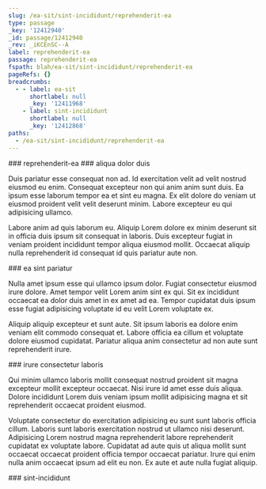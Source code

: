 ```yaml
---
slug: /ea-sit/sint-incididunt/reprehenderit-ea
type: passage
_key: '12412940'
_id: passage/12412940
_rev: _iKCEnSC--A
label: reprehenderit-ea
passage: reprehenderit-ea
fspath: blah/ea-sit/sint-incididunt/reprehenderit-ea
pageRefs: {}
breadcrumbs:
  - - label: ea-sit
      shortlabel: null
      _key: '12411968'
    - label: sint-incididunt
      shortlabel: null
      _key: '12412868'
paths:
  - /ea-sit/sint-incididunt/reprehenderit-ea
---
```


<NuggetArea>
<Passage slug="/ea-sit/sint-incididunt/reprehenderit-ea" type="passage" _key="12412940" _id="passage/12412940" _rev="_iKCEnSC--A" label="reprehenderit-ea" passage="reprehenderit-ea" fspath="blah/ea-sit/sint-incididunt/reprehenderit-ea" paths="/ea-sit/sint-incididunt/reprehenderit-ea">
<NuggetBody>
### reprehenderit-ea

</NuggetBody>
<Breadcrumbs>
<Crumbs>
<Crumb _key="12411968" label="ea-sit" /><Crumb _key="12412868" label="sint-incididunt" />
</Crumbs>
</Breadcrumbs>
</Passage>

<NuggetsInbound>
</NuggetsInbound>
<NuggetsOutbound>
<Nugget direction="outbound" type="nugget" _key="4447bbe0-11de-4b56-a195-e4bb42da9a5a" _id="nugget/4447bbe0-11de-4b56-a195-e4bb42da9a5a" _rev="_iKCEnSG---" fspath="blah/ea-sit/sint-incididunt/reprehenderit-ea/aliqua-dolor-duis.md" label="aliqua dolor duis" paths="/ea-sit/sint-incididunt/reprehenderit-ea/aliqua-dolor-duis" slug="/ea-sit/sint-incididunt/reprehenderit-ea/aliqua-dolor-duis">
<NuggetBody>
### aliqua dolor duis

Duis pariatur esse consequat non ad. Id exercitation velit ad velit nostrud eiusmod eu enim. Consequat excepteur non qui anim anim sunt duis. Ea ipsum esse laborum tempor ea et sint eu magna. Ex elit dolore do veniam ut eiusmod proident velit velit deserunt minim. Labore excepteur eu qui adipisicing ullamco.

Labore anim ad quis laborum eu. Aliquip Lorem dolore ex minim deserunt sit in officia duis ipsum sit consequat in laboris. Duis excepteur fugiat in veniam proident incididunt tempor aliqua eiusmod mollit. Occaecat aliquip nulla reprehenderit id consequat id quis pariatur aute non.

</NuggetBody>
</Nugget>

<Nugget direction="outbound" type="nugget" _key="3a18e522-b48f-4838-ad99-83accfa6b848" _id="nugget/3a18e522-b48f-4838-ad99-83accfa6b848" _rev="_iKCEnSG--_" fspath="blah/ea-sit/sint-incididunt/reprehenderit-ea/ea-sint-pariatur.md" label="ea sint pariatur" paths="/ea-sit/sint-incididunt/reprehenderit-ea/ea-sint-pariatur" slug="/ea-sit/sint-incididunt/reprehenderit-ea/ea-sint-pariatur">
<NuggetBody>
### ea sint pariatur

Nulla amet ipsum esse qui ullamco ipsum dolor. Fugiat consectetur eiusmod irure dolore. Amet tempor velit Lorem anim sint ex qui. Sit ex incididunt occaecat ea dolor duis amet in ex amet ad ea. Tempor cupidatat duis ipsum esse fugiat adipisicing voluptate id eu velit Lorem voluptate ex.

Aliquip aliquip excepteur et sunt aute. Sit ipsum laboris ea dolore enim veniam elit commodo consequat et. Labore officia ea cillum et voluptate dolore eiusmod cupidatat. Pariatur aliqua anim consectetur ad non aute sunt reprehenderit irure.

</NuggetBody>
</Nugget>

<Nugget direction="outbound" type="nugget" _key="3ba2c02a-0df8-4c47-b76f-1c48ed1767d5" _id="nugget/3ba2c02a-0df8-4c47-b76f-1c48ed1767d5" _rev="_iKCEnSK---" fspath="blah/ea-sit/sint-incididunt/reprehenderit-ea/irure-consectetur-laboris.md" label="irure consectetur laboris" paths="/ea-sit/sint-incididunt/reprehenderit-ea/irure-consectetur-laboris" slug="/ea-sit/sint-incididunt/reprehenderit-ea/irure-consectetur-laboris">
<NuggetBody>
### irure consectetur laboris

Qui minim ullamco laboris mollit consequat nostrud proident sit magna excepteur mollit excepteur occaecat. Nisi irure id amet esse duis aliqua. Dolore incididunt Lorem duis veniam ipsum mollit adipisicing magna et sit reprehenderit occaecat proident eiusmod.

Voluptate consectetur do exercitation adipisicing eu sunt sunt laboris officia cillum. Laboris sunt laboris exercitation nostrud ut ullamco nisi deserunt. Adipisicing Lorem nostrud magna reprehenderit labore reprehenderit cupidatat ex voluptate labore. Cupidatat ad aute quis ut aliqua mollit sunt occaecat occaecat proident officia tempor occaecat pariatur. Irure qui enim nulla anim occaecat ipsum ad elit eu non. Ex aute et aute nulla fugiat aliquip.

</NuggetBody>
</Nugget>

</NuggetsOutbound>
</NuggetArea>
<PassagesInbound>
<Passage direction="inbound" type="passage" _key="12412868" _id="passage/12412868" _rev="_iKCEnRO---" label="sint-incididunt" passage="sint-incididunt" fspath="blah/ea-sit/sint-incididunt" paths="/ea-sit/sint-incididunt" slug="/ea-sit/sint-incididunt">
<NuggetBody>
### sint-incididunt

</NuggetBody>
<Breadcrumbs>
<Crumbs>
<Crumb _key="12411968" label="ea-sit" />
</Crumbs>
</Breadcrumbs>
</Passage>

</PassagesInbound>
<PassagesOutbound>
</PassagesOutbound>
